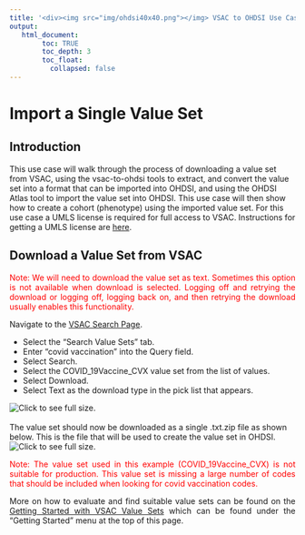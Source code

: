 ---
title: '<div><img src="img/ohdsi40x40.png"></img> VSAC to OHDSI Use Cases and Examples</div>'
output:
   html_document:
        toc: TRUE
        toc_depth: 3
        toc_float:
          collapsed: false
---

<!--
*
* javascript
*
* -->

<script>
  function openFullSizeImage(imageSrc) {
    // Open a new window with the full-size image
    window.open(imageSrc, '_blank', 'width=auto,height=auto');
  }
</script>

# Import a Single Value Set
## Introduction
This use case will walk through the process of 
downloading a value set from VSAC, 
using the vsac-to-ohdsi tools to extract, 
and convert the value set into a format that can be imported into OHDSI, 
and using the OHDSI Atlas tool to import the value set into OHDSI. 
This use case will then show how to create a cohort (phenotype) 
using the imported value set. 
For this use case a UMLS license is required for full access to VSAC. 
Instructions for getting a UMLS license are 
<a href="./getting-started_vsac.html">here</a>. 

## Download a Value Set from VSAC

<!--
*
* Download
*
-->

<p align="justify">
  <font  color="red">
    Note: We will need to download the value set as text. 
    Sometimes this option is not available when download is selected. 
    Logging off and retrying the download or 
    logging off, logging back on, and then retrying the download 
    usually enables this functionality. 
  </font>
</p>

Navigate to the 
<a href="https://vsac.nlm.nih.gov/valueset/expansions?pr=all">VSAC Search Page</a>. 
<ul>
  <li>
    Select the "Search Value Sets" tab. 
  </li>
  <li>
    Enter "covid vaccination" into the Query field. 
  </li>
  <li>
    Select Search. 
  </li>
  <li>
    Select the COVID_19Vaccine_CVX value set from the list of values. 
  </li>
  <li>
    Select Download. 
  </li>
  <li>
    Select Text as the download type in the pick list that appears.
  </li>
</ul>
<img 
  src="./img/use-cases/01-use-cases-01-import-single/01-download.png" 
  onclick="openFullSizeImage('./img/use-cases/01-use-cases-01-import-single/01-download.png')" 
  title="Click to see full size."
/>
<br/>
<br/>
The value set should now be downloaded as a single .txt.zip file as shown below. 
This is the file that will be used to create the value set in OHDSI. 
<br/>
<img 
  src="./img/use-cases/01-use-cases-01-import-single/02-downloaded.png" 
  onclick="openFullSizeImage('./img/use-cases/01-use-cases-01-import-single/02-downloaded.png')" 
  title="Click to see full size."
/>

<p align="justify">
  <font  color="red">
    Note: The value set used in this example (COVID_19Vaccine_CVX) is not suitable for production. 
    This value set is missing a large number of codes that should be included 
    when looking for covid vaccination codes. 
  </font>
</p>
<p align="justify">
  More on how to evaluate and find suitable value sets can be found on the 
  <a href="getting-started-vsac-value-sets.html">Getting Started with VSAC Value Sets</a> 
  which can be found under the "Getting Started" menu at the top of this page. 
</p>

